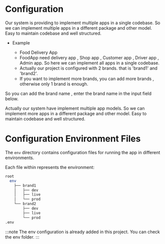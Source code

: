 # Configuration


Our system is providing to implement multiple apps in a single codebase. So we can implement multiple apps in a different package and other model. Easy to maintain codebase and well structured.

- Example

  - Food Delivery App
  - FoodApp need delivery app , Shop app , Customer app , Driver app , Admin app. So here we can implement all apps in a single codebase.
  - Actually our project is configured with 2 brands. that is 'brand1' and 'brand2'.
  - If you want to implement more brands, you can add more brands , otherwise only 1 brand is enough.

So you can add the brand name , enter the brand name in the input field below.

<AppBrandInputBrand />

Actually our system have implement multiple app models. So we can implement more apps in a different package and other model. Easy to maintain codebase and well structured.

# Configuration Environment Files

The `env` directory contains configuration files for running the app in
different environments.

Each file within represents the environment:

```bash
root
  env
    ├── brand1
    │   ├── dev
    │   ├── live
    │   └── prod
    └── brand2
        ├── dev
        ├── live
        └── prod
.env
```

<Env />

:::note
The env configuration is already added in this project. You can check the env folder.
:::


<Tabs groupId="type" queryString>
  <TabItem value="android" label="Android">
    <Android />
  </TabItem>
  <TabItem value="ios" label="iOS">
    <IOS />
  </TabItem>
  <TabItem value="web" label="Web">
    <Animation animation={"coming-soon"} />
  </TabItem>
  <TabItem value="desktop" label="Desktop">
    <Animation animation={"coming-soon"} />
  </TabItem>
</Tabs>

<br></br>
<br></br>
